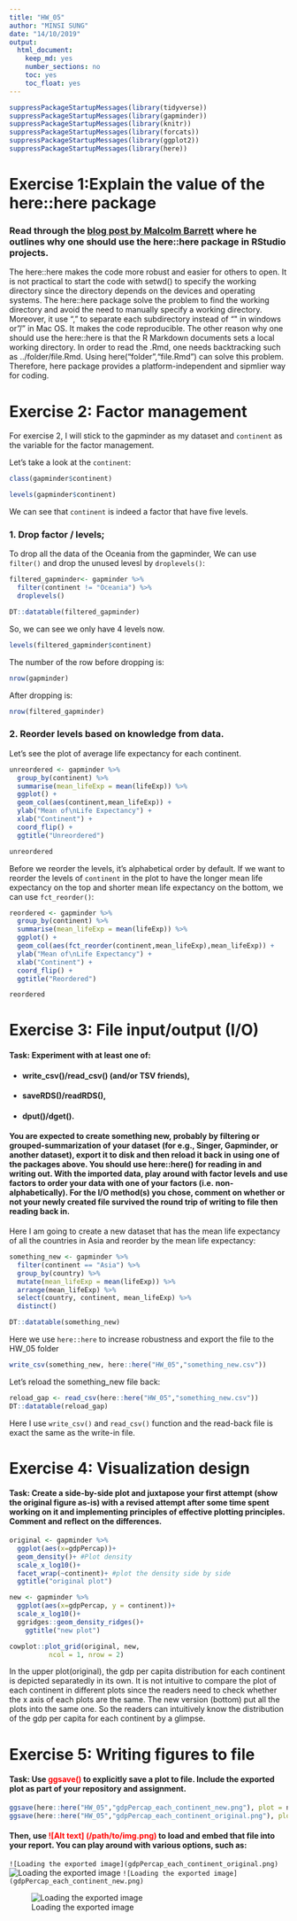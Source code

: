 ```yaml
---
title: "HW_05"
author: "MINSI SUNG"
date: "14/10/2019"
output:
  html_document:
    keep_md: yes
    number_sections: no
    toc: yes
    toc_float: yes
---
```


```r
suppressPackageStartupMessages(library(tidyverse)) 
suppressPackageStartupMessages(library(gapminder))
suppressPackageStartupMessages(library(knitr))
suppressPackageStartupMessages(library(forcats))
suppressPackageStartupMessages(library(ggplot2))
suppressPackageStartupMessages(library(here))
```


# Exercise 1:Explain the value of the here::here package

### Read through the [blog post by Malcolm Barrett](https://malco.io/2018/11/05/why-should-i-use-the-here-package-when-i-m-already-using-projects/) where he outlines why one should use the here::here package in RStudio projects.

The here::here makes the code more robust and easier for others to open. It is not practical to start the code with setwd() to specify the working directory since the directory depends on the devices and operating systems. The here::here package solve the problem to find the working directory and avoid the need to manually specify a working directory. 
Moreover, it use ", " to separate each subdirectory instead of "\" in windows or "/" in Mac OS. It makes the code reproducible.
The other reason why one should use the here::here is that the R Markdown documents sets a local working directory. In order to read the .Rmd, one needs backtracking such as ../folder/file.Rmd. Using here("folder","file.Rmd") can solve this problem.
Therefore, here package provides a platform-independent and sipmlier way for coding.


# Exercise 2: Factor management

For exercise 2, I will stick to the gapminder as my dataset and `continent` as the variable for the factor management.

Let's take a look at the `continent`:

```r
class(gapminder$continent)
```

```r
levels(gapminder$continent)
```
We can see that `continent` is indeed a factor that have five levels.

### 1. Drop factor / levels;

To drop all the data of the Oceania from the gapminder, We can use `filter()` and drop the unused levesl by `droplevels()`:

```r
filtered_gapminder<- gapminder %>% 
  filter(continent != "Oceania") %>% 
  droplevels()

DT::datatable(filtered_gapminder)
```


So, we can see we only have 4 levels now.
```r
levels(filtered_gapminder$continent)
```

The number of the row before dropping is:
```r
nrow(gapminder)
```
After dropping is:
```r
nrow(filtered_gapminder)
```

### 2. Reorder levels based on knowledge from data.

Let's see the plot of average life expectancy for each continent.
```r
unreordered <- gapminder %>%
  group_by(continent) %>%
  summarise(mean_lifeExp = mean(lifeExp)) %>%
  ggplot() +
  geom_col(aes(continent,mean_lifeExp)) +
  ylab("Mean of\nLife Expectancy") +
  xlab("Continent") +
  coord_flip() +
  ggtitle("Unreordered")

unreordered 
```

Before we reorder the levels, it's alphabetical order by default. If we want to reorder the levels of `continent` in the plot to have the longer mean life expectancy on the top and shorter mean life expectancy on the bottom, we can use `fct_reorder()`:

```r
reordered <- gapminder %>%
  group_by(continent) %>%
  summarise(mean_lifeExp = mean(lifeExp)) %>%
  ggplot() +
  geom_col(aes(fct_reorder(continent,mean_lifeExp),mean_lifeExp)) +
  ylab("Mean of\nLife Expectancy") +
  xlab("Continent") +
  coord_flip() +
  ggtitle("Reordered")

reordered
```


# Exercise 3: File input/output (I/O)

#### Task: Experiment with at least one of:
* ####  write_csv()/read_csv() (and/or TSV friends),
* #### saveRDS()/readRDS(),
* #### dput()/dget().

#### You are expected to create something new, probably by filtering or grouped-summarization of your dataset (for e.g., Singer, Gapminder, or another dataset), export it to disk and then reload it back in using one of the packages above. You should use here::here() for reading in and writing out. With the imported data, play around with factor levels and use factors to order your data with one of your factors (i.e. non-alphabetically). For the I/O method(s) you chose, comment on whether or not your newly created file survived the round trip of writing to file then reading back in.

Here I am going to create a new dataset that has the mean life expectancy of all the countries in Asia and reorder by the mean life expectancy:
```r
something_new <- gapminder %>%
  filter(continent == "Asia") %>%
  group_by(country) %>%
  mutate(mean_lifeExp = mean(lifeExp)) %>%
  arrange(mean_lifeExp) %>% 
  select(country, continent, mean_lifeExp) %>%
  distinct()

DT::datatable(something_new)
```

Here we use `here::here` to increase robustness and export the file to the HW_05 folder

```r
write_csv(something_new, here::here("HW_05","something_new.csv"))
```

Let's reload the something_new file back:

```r
reload_gap <- read_csv(here::here("HW_05","something_new.csv"))
DT::datatable(reload_gap)
```


Here I use `write_csv()` and `read_csv()` function and the read-back file is exact the same as the write-in file. 

# Exercise 4: Visualization design
####  Task: Create a side-by-side plot and juxtapose your first attempt (show the original figure as-is) with a revised attempt after some time spent working on it and implementing principles of effective plotting principles. Comment and reflect on the differences.


```r
original <- gapminder %>% 
  ggplot(aes(x=gdpPercap))+ 
  geom_density()+ #Plot density
  scale_x_log10()+
  facet_wrap(~continent)+ #plot the density side by side
  ggtitle("original plot")

new <- gapminder %>% 
  ggplot(aes(x=gdpPercap, y = continent))+ 
  scale_x_log10()+
  ggridges::geom_density_ridges()+
    ggtitle("new plot")

cowplot::plot_grid(original, new, 
          ncol = 1, nrow = 2)
```

In the upper plot(original), the gdp per capita distribution for each continent is depicted separatedly in its own. It is not intuitive to compare the plot of each continent in different plots since the readers need to check whether the x axis of each plots are the same. The new version (bottom) put all the plots into the same one. So the readers can intuitively know the distribution of the gdp per capita for each continent by a glimpse.



# Exercise 5: Writing figures to file
#### Task: Use <span style="color:red">ggsave()</span> to explicitly save a plot to file. Include the exported plot as part of your repository and assignment.


```r
ggsave(here::here("HW_05","gdpPercap_each_continent_new.png"), plot = new, width = 4, height = 4, scale = 1)
ggsave(here::here("HW_05","gdpPercap_each_continent_original.png"), plot = original, width = 4, height = 4, scale = 1)
```

#### Then, use <span style="color:red">![Alt text] (/path/to/img.png) </span> to load and embed that file into your report. You can play around with various options, such as:

` ![Loading the exported image](gdpPercap_each_continent_original.png) `
![Loading the exported image](gdpPercap_each_continent_original.png)
` ![Loading the exported image](gdpPercap_each_continent_new.png)`

![Loading the exported image](gdpPercap_each_continent_new.png)



